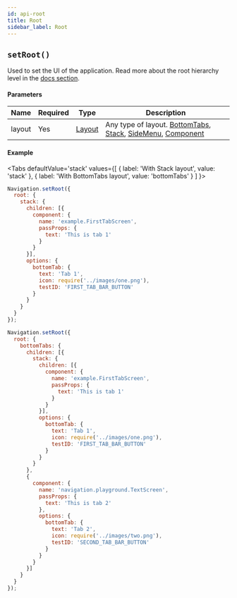 ```yaml
---
id: api-root
title: Root
sidebar_label: Root
---
```



## `setRoot()`
Used to set the UI of the application. Read more about the root hierarchy level in the [docs section](docs-root.mdx).

#### Parameters
| Name   | Required | Type                | Description                                                                                                            |
| ------ | -------- | ------------------- | ---------------------------------------------------------------------------------------------------------------------- |
| layout | Yes      | [Layout](Layout.mdx) | Any type of layout. [BottomTabs](layout-BottomTabs.mdx), [Stack](stack-layout.mdx), [SideMenu](sideMenu-layout.mdx), [Component](layout-component.mdx) |

#### Example

<Tabs
  defaultValue='stack'
  values={[
    { label: 'With Stack layout', value: 'stack' },
    { label: 'With BottomTabs layout', value: 'bottomTabs' }
  ]
}>

<TabItem value='stack'>

```js
Navigation.setRoot({
  root: {
    stack: {
      children: [{
        component: {
          name: 'example.FirstTabScreen',
          passProps: {
            text: 'This is tab 1'
          }
        }
      }],
      options: {
        bottomTab: {
          text: 'Tab 1',
          icon: require('../images/one.png'),
          testID: 'FIRST_TAB_BAR_BUTTON'
        }
      }
    }
  }
});
```

</TabItem>

<TabItem value='bottomTabs'>

```js
Navigation.setRoot({
  root: {
    bottomTabs: {
      children: [{
        stack: {
          children: [{
            component: {
              name: 'example.FirstTabScreen',
              passProps: {
                text: 'This is tab 1'
              }
            }
          }],
          options: {
            bottomTab: {
              text: 'Tab 1',
              icon: require('../images/one.png'),
              testID: 'FIRST_TAB_BAR_BUTTON'
            }
          }
        }
      },
      {
        component: {
          name: 'navigation.playground.TextScreen',
          passProps: {
            text: 'This is tab 2'
          },
          options: {
            bottomTab: {
              text: 'Tab 2',
              icon: require('../images/two.png'),
              testID: 'SECOND_TAB_BAR_BUTTON'
            }
          }
        }
      }]
    }
  }
});
```

</TabItem>

</Tabs>

